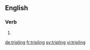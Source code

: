 
==English==

===Verb===
{{head|en}}

# {{present participle of|triple|lang=en}}

[[de:tripling]]
[[fr:tripling]]
[[sv:tripling]]
[[vi:tripling]]